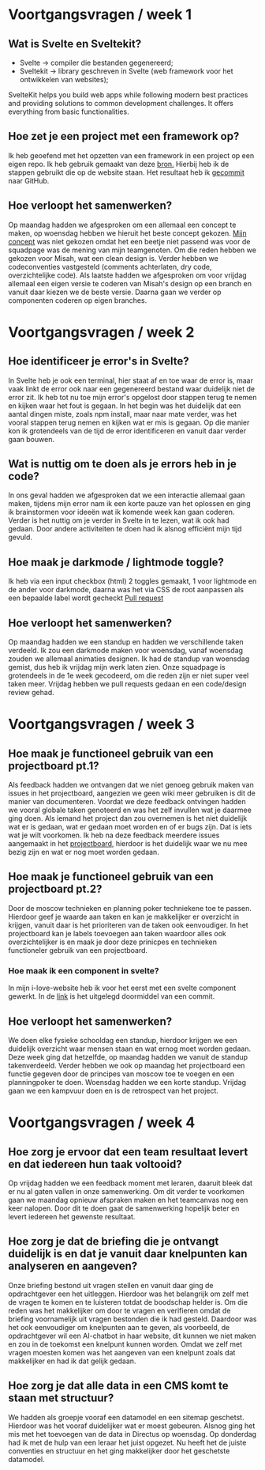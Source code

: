 # Voortgangsvragen / week 1

## Wat is Svelte en Sveltekit?
- Svelte -> compiler die bestanden gegenereerd;
- Sveltekit -> library geschreven in Svelte (web framework voor het ontwikkelen van websites);

SvelteKit helps you build web apps while following modern best practices and providing solutions to common development challenges. It offers everything from basic functionalities. 

## Hoe zet je een project met een framework op?
Ik heb geoefend met het opzetten van een framework in een project op een eigen repo. Ik heb gebruik gemaakt van deze [bron.](https://docs.directus.io/blog/getting-started-directus-sveltekit.html) Hierbij heb ik de stappen gebruikt die op de website staan. Het resultaat heb ik [gecommit](https://github.com/lisavanmansom/tribeforlife-squadpage/commit/000f78aa3a8c8074999434d5fb4ba0986fa4ef5f) naar GitHub.

## Hoe verloopt het samenwerken?
Op maandag hadden we afgesproken om een allemaal een concept te maken, op woensdag hebben we hieruit het beste concept gekozen. [Mijn concept](https://github.com/lisavanmansom/tribeforlife-squadpage/issues/1) was niet gekozen omdat het een beetje niet passend was voor de squadpage was de mening van mijn teamgenoten. Om die reden hebben we gekozen voor Misah, wat een clean design is. Verder hebben we codeconventies vastgesteld (comments achterlaten, dry code, overzichtelijke code). Als laatste hadden we afgesproken om voor vrijdag allemaal een eigen versie te coderen van Misah's design op een branch en vanuit daar kiezen we de beste versie. Daarna gaan we verder op componenten coderen op eigen branches.

# Voortgangsvragen / week 2

## Hoe identificeer je error's in Svelte?
In Svelte heb je ook een terminal, hier staat af en toe waar de error is, maar vaak linkt de error ook naar een gegenereerd bestand waar duidelijk niet de error zit. Ik heb tot nu toe mijn error's opgelost door stappen terug te nemen en kijken waar het fout is gegaan. In het begin was het duidelijk dat een aantal dingen miste, zoals npm install, maar naar mate verder, was het vooral stappen terug nemen en kijken wat er mis is gegaan. Op die manier kon ik grotendeels van de tijd de error identificeren en vanuit daar verder gaan bouwen.

## Wat is nuttig om te doen als je errors heb in je code?
In ons geval hadden we afgesproken dat we een interactie allemaal gaan maken, tijdens mijn error nam ik een korte pauze van het oplossen en ging ik brainstormen voor ideeën wat ik komende week kan gaan coderen. Verder is het nuttig om je verder in Svelte in te lezen, wat ik ook had gedaan. Door andere activiteiten te doen had ik alsnog efficiënt mijn tijd gevuld.

## Hoe maak je darkmode / lightmode toggle?
Ik heb via een input checkbox (html) 2 toggles gemaakt, 1 voor lightmode en de ander voor darkmode, daarna was het via CSS de root aanpassen als een bepaalde label wordt gecheckt
[Pull request](https://github.com/zoepje/your-tribe-for-life-squad-page/pull/11)

## Hoe verloopt het samenwerken?
Op maandag hadden we een standup en hadden we verschillende taken verdeeld. Ik zou een darkmode maken voor woensdag, vanaf woensdag zouden we allemaal animaties designen. Ik had de standup van woensdag gemist, dus heb ik vrijdag mijn werk laten zien. Onze squadpage is grotendeels in de 1e week gecodeerd, om die reden zijn er niet super veel taken meer. Vrijdag hebben we pull requests gedaan en een code/design review gehad. 

# Voortgangsvragen / week 3

## Hoe maak je functioneel gebruik van een projectboard pt.1?
Als feedback hadden we ontvangen dat we niet genoeg gebruik maken van issues in het projectboard, aangezien we geen wiki meer gebruiken is dit de manier van documenteren. Voordat we deze feedback ontvingen hadden we vooral globale taken genoteerd en was het zelf invullen wat je daarmee ging doen. Als iemand het project dan zou overnemen is het niet duidelijk wat er is gedaan, wat er gedaan moet worden en of er bugs zijn. Dat is iets wat je wilt voorkomen. Ik heb na deze feedback meerdere issues aangemaakt in het [projectboard](https://github.com/users/zoepje/projects/5/views/1), hierdoor is het duidelijk waar we nu mee bezig zijn en wat er nog moet worden gedaan.
## Hoe maak je functioneel gebruik van een projectboard pt.2?
Door de moscow technieken en planning poker techniekene toe te passen. Hierdoor geef je waarde aan taken en kan je makkelijker er overzicht in krijgen, vanuit daar is het prioriteren van de taken ook eenvoudiger. In het projectboard kan je labels toevoegen aan taken waardoor alles ook overzichtelijker is en maak je door deze prinicpes en technieken functioneler gebruik van een projectboard.

### Hoe maak ik een component in svelte?
In mijn i-love-website heb ik voor het eerst met een svelte component gewerkt. In de [link](https://github.com/lisavanmansom/i-love-web/issues/14#issuecomment-2355135232) is het uitgelegd doormiddel van een commit.

## Hoe verloopt het samenwerken?
We doen elke fysieke schooldag een standup, hierdoor krijgen we een duidelijk overzicht waar mensen staan en wat ernog moet worden gedaan. Deze week ging dat hetzelfde, op maandag hadden we vanuit de standup takenverdeeld. Verder hebben we ook op maandag het projectboard een functie gegeven door de principes van moscow toe te voegen en een planningpoker te doen. Woensdag hadden we een korte standup. Vrijdag gaan we een kampvuur doen en is de retrospect van het project.

# Voortgangsvragen / week 4

## Hoe zorg je ervoor dat een team resultaat levert en dat iedereen hun taak voltooid?
Op vrijdag hadden we een feedback moment met leraren, daaruit bleek dat er nu al gaten vallen in onze samenwerking. Om dit verder te voorkomen gaan we maandag opnieuw afspraken maken en het teamcanvas nog een keer nalopen. Door dit te doen gaat de samenwerking hopelijk beter en levert iedereen het gewenste resultaat.

## Hoe zorg je dat de briefing die je ontvangt duidelijk is en dat je vanuit daar knelpunten kan analyseren en aangeven?
Onze briefing bestond uit vragen stellen en vanuit daar ging de opdrachtgever een het uitleggen. Hierdoor was het belangrijk om zelf met de vragen te komen en te luisteren totdat de boodschap helder is. Om die reden was het makkelijker om door te vragen en verifieren omdat de briefing voornamelijk uit vragen bestonden die ik had gesteld. Daardoor was het ook eenvoudiger om knelpunten aan te geven, als voorbeeld, de opdrachtgever wil een AI-chatbot in haar website, dit kunnen we niet maken en zou in de toekomst een knelpunt kunnen worden. Omdat we zelf met vragen moesten komen was het aangeven van een knelpunt zoals dat makkelijker en had ik dat gelijk gedaan.

## Hoe zorg je dat alle data in een CMS komt te staan met structuur?
We hadden als groepje vooraf een datamodel en een sitemap geschetst. Hierdoor was het vooraf duidelijker wat er moest gebeuren. Alsnog ging het mis met het toevoegen van de data in Directus op woensdag. Op donderdag had ik met de hulp van een leraar het juist opgezet. Nu heeft het de juiste conventies en structuur en het ging makkelijker door het geschetste datamodel.
